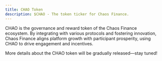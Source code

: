 ```yaml
---
title: CHAO Token
description: $CHAO - The token ticker for Chaos Finance.
---
```


CHAO is the governance and reward token of the Chaos Finance ecosystem. By integrating with various protocols and fostering innovation, Chaos Finance aligns platform growth with participant prosperity, using CHAO to drive engagement and incentives. 

More details about the CHAO token will be gradually released—stay tuned! 

